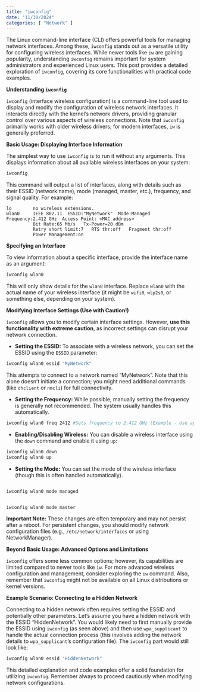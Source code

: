 ```yaml
---
title: "iwconfig"
date: "11/30/2024"
categories: [ "Network" ]
---
```



The Linux command-line interface (CLI) offers powerful tools for managing network interfaces. Among these, `iwconfig` stands out as a versatile utility for configuring wireless interfaces. While newer tools like `iw` are gaining popularity, understanding `iwconfig` remains important for system administrators and experienced Linux users. This post provides a detailed exploration of `iwconfig`, covering its core functionalities with practical code examples.

**Understanding `iwconfig`**

`iwconfig` (interface wireless configuration) is a command-line tool used to display and modify the configuration of wireless network interfaces.  It interacts directly with the kernel's network drivers, providing granular control over various aspects of wireless connections.  Note that `iwconfig` primarily works with older wireless drivers; for modern interfaces, `iw` is generally preferred.

**Basic Usage: Displaying Interface Information**

The simplest way to use `iwconfig` is to run it without any arguments. This displays information about all available wireless interfaces on your system:

```bash
iwconfig
```

This command will output a list of interfaces, along with details such as their ESSID (network name), mode (managed, master, etc.), frequency, and signal quality.  For example:

```
lo        no wireless extensions.
wlan0     IEEE 802.11  ESSID:"MyNetwork"  Mode:Managed  Frequency:2.412 GHz  Access Point: <MAC address>
          Bit Rate:65 Mb/s   Tx-Power=20 dBm
          Retry short limit:7   RTS thr:off   Fragment thr:off
          Power Management:on
```

**Specifying an Interface**

To view information about a specific interface, provide the interface name as an argument:

```bash
iwconfig wlan0
```

This will only show details for the `wlan0` interface.  Replace `wlan0` with the actual name of your wireless interface (it might be `wifi0`, `wlp2s0`, or something else, depending on your system).


**Modifying Interface Settings (Use with Caution!)**

`iwconfig` allows you to modify certain interface settings. However, **use this functionality with extreme caution**, as incorrect settings can disrupt your network connection.

* **Setting the ESSID:**  To associate with a wireless network, you can set the ESSID using the `ESSID` parameter:

```bash
iwconfig wlan0 essid "MyNetwork"
```

This attempts to connect to a network named "MyNetwork".  Note that this alone doesn't initiate a connection; you might need additional commands (like `dhclient` or `nmcli`) for full connectivity.

* **Setting the Frequency:**  While possible, manually setting the frequency is generally not recommended. The system usually handles this automatically.

```bash
iwconfig wlan0 freq 2412 #Sets frequency to 2.412 GHz (Example - Use appropriate frequency for your network)
```

* **Enabling/Disabling Wireless:** You can disable a wireless interface using the `down` command and enable it using `up`:

```bash
iwconfig wlan0 down
iwconfig wlan0 up
```

* **Setting the Mode:** You can set the mode of the wireless interface (though this is often handled automatically).

```bash

iwconfig wlan0 mode managed


iwconfig wlan0 mode master
```

**Important Note:**  These changes are often temporary and may not persist after a reboot. For persistent changes, you should modify network configuration files (e.g., `/etc/network/interfaces` or using NetworkManager).


**Beyond Basic Usage: Advanced Options and Limitations**

`iwconfig` offers some less common options; however, its capabilities are limited compared to newer tools like `iw`. For more advanced wireless configuration and management, consider exploring the `iw` command.  Also, remember that `iwconfig` might not be available on all Linux distributions or kernel versions.

**Example Scenario: Connecting to a Hidden Network**

Connecting to a hidden network often requires setting the ESSID and potentially other parameters. Let's assume you have a hidden network with the ESSID "HiddenNetwork". You would likely need to first manually provide the ESSID using `iwconfig` (as seen above) and then use `wpa_supplicant` to handle the actual connection process (this involves adding the network details to `wpa_supplicant`'s configuration file).  The `iwconfig` part would still look like:

```bash
iwconfig wlan0 essid "HiddenNetwork"
```


This detailed explanation and code examples offer a solid foundation for utilizing `iwconfig`.  Remember always to proceed cautiously when modifying network configurations.

